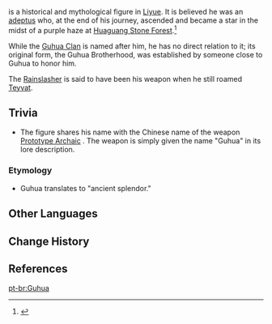 {{Character Infobox
|type             = Mentioned
|affiliation      = Adepti
|region           = Liyue
}}
{{Lang|'''Guhua'''|zh=古华|zh_rm=Gǔhuá}} is a historical and mythological figure in [[Liyue]]. It is believed he was an [[adeptus]] who, at the end of his journey, ascended and became a star in the midst of a purple haze at [[Huaguang Stone Forest]].<ref>{{Ref/Weapon|Rainslasher|Description|note=Chinese}}</ref>

While the [[Guhua Clan]] is named after him, he has no direct relation to it; its original form, the Guhua Brotherhood, was established by someone close to Guhua to honor him.

The [[Rainslasher]] is said to have been his weapon when he still roamed [[Teyvat]].

==Trivia==
*The figure shares his name with the Chinese name of the weapon [[Prototype Archaic]] {{Lang|zh=试作古华|zh_rm=Shìzuò Gǔhuá|zh_tl=Prototype Guhua}}. The weapon is simply given the name "Guhua" in its lore description.
===Etymology===
*Guhua {{Lang|zh=古华}} translates to "ancient splendor."

==Other Languages==
{{Other Languages|default_hidden=1
|en       = Guhua
|zhs      = 古华
|zhs_rm   = Gǔhuá
|zht      = 古華
|zht_rm   = Gǔhuá
|ja       = {{Rubi|古|こ|華|か}}{{Sino|ja|zh}}
|ja_rm    = Koka<ref>{{Ref/Quest|Justice, for Books' Sake|note=Japanese Voice-Over}}</ref>
|ko       = {{tt|고화|古華}}{{Sino|ko|zh}}
|ko_rm    = Gohwa
|es       = Guhua
|fr       = Guhua
|ru       = Гухуа
|th       = Guhua
|vi       = {{tt|Cổ Hoa|古華}}{{Sino|vi|zh}}
|de       = Guhua
|id       = Guhua
|pt       = Guhua
|tr       = 
|it       = 
}}

==Change History==
{{Change History|introduced=1.0}}

==References==
{{Reflist}}

[[pt-br:Guhua]]
